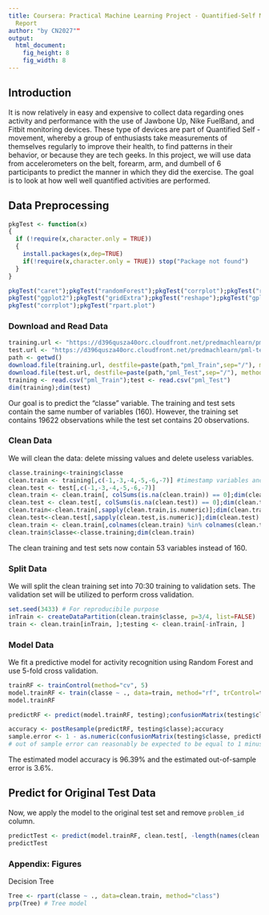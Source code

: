 ```yaml
---
title: Coursera: Practical Machine Learning Project - Quantified-Self Movement
  Report
author: "by CN2027""
output:
  html_document:
    fig_height: 8
    fig_width: 8
---
```


## Introduction  
It is now relatively in easy and expensive to collect data regarding ones activity and performance with the use of Jawbone Up, Nike FuelBand, and Fitbit monitoring devices. These type of devices are part of Quantified Self - movement, whereby a group of enthusiasts take measurements of themselves regularly to improve their health, to find patterns in their behavior, or because they are tech geeks. In this project, we will use data from accelerometers on the belt, forearm, arm, and dumbell of 6 participants to predict the manner in which they did the exercise. The goal is to look at how well well quantified activities are performed.

## Data Preprocessing  
```r
pkgTest <- function(x)
{
  if (!require(x,character.only = TRUE))
  {
    install.packages(x,dep=TRUE)
    if(!require(x,character.only = TRUE)) stop("Package not found")
  }
}

pkgTest("caret");pkgTest("randomForest");pkgTest("corrplot");pkgTest("rpart");
pkgTest("ggplot2");pkgTest("gridExtra");pkgTest("reshape");pkgTest("gplots");
pkgTest("corrplot");pkgTest("rpart.plot")
```
### Download and Read Data
```r
training.url <- "https://d396qusza40orc.cloudfront.net/predmachlearn/pml-training.csv"
test.url <- "https://d396qusza40orc.cloudfront.net/predmachlearn/pml-testing.csv"
path <- getwd()
download.file(training.url, destfile=paste(path,"pml_Train",sep="/"), method="curl")
download.file(test.url, destfile=paste(path,"pml_Test",sep="/"), method="curl")
training <- read.csv("pml_Train");test <- read.csv("pml_Test")
dim(training);dim(test) 
```  
Our goal is to predict the "classe" variable. The training and test sets contain the same number of variables (160). However, the training set contains 19622 observations while the test set contains 20 observations. 

### Clean Data
We will clean the data: delete missing values and delete useless variables.
```r
classe.training<-training$classe
clean.train <- training[,c(-1,-3,-4,-5,-6,-7)] #timestamp variables and and window are not necessary
clean.test <- test[,c(-1,-3,-4,-5,-6,-7)]
clean.train <- clean.train[, colSums(is.na(clean.train)) == 0];dim(clean.train) #Deletes columns with missing (NA) values
clean.test <- clean.test[, colSums(is.na(clean.test)) == 0];dim(clean.test)
clean.train<-clean.train[,sapply(clean.train,is.numeric)];dim(clean.train)
clean.test<-clean.test[,sapply(clean.test,is.numeric)];dim(clean.test)
clean.train <- clean.train[,colnames(clean.train) %in% colnames(clean.test)];dim(clean.train)
clean.train$classe<-classe.training;dim(clean.train)
```  
The clean training and test sets now contain 53 variables instead of 160.

### Split Data
We will split the clean training set into 70:30 training to validation sets. The validation set will be utilized to perform cross validation.  
```r
set.seed(3433) # For reproducibile purpose
inTrain <- createDataPartition(clean.train$classe, p=3/4, list=FALSE)
train <- clean.train[inTrain, ];testing <- clean.train[-inTrain, ]
```

### Model Data
We fit a predictive model for activity recognition using Random Forest  and use 5-fold cross validation.  
```r
trainRF <- trainControl(method="cv", 5)
model.trainRF <- train(classe ~ ., data=train, method="rf", trControl=trainRF, ntree=3)
model.trainRF

predictRF <- predict(model.trainRF, testing);confusionMatrix(testing$classe, predictRF)

accuracy <- postResample(predictRF, testing$classe);accuracy
sample.error <- 1 - as.numeric(confusionMatrix(testing$classe, predictRF)$overall[1]);sample.error
# out of sample error can reasonably be expected to be equal to 1 minus the accuracy.
```
The estimated model accuracy is 96.39% and the estimated out-of-sample error is 3.6%.

## Predict for Original Test Data
Now, we apply the model to the original test set and remove `problem_id` column.  
```r
predictTest <- predict(model.trainRF, clean.test[, -length(names(clean.test))]);
predictTest
```  

### Appendix: Figures
Decision Tree
```r
Tree <- rpart(classe ~ ., data=clean.train, method="class")
prp(Tree) # Tree model
```